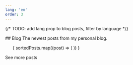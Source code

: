 ```yaml
---
lang: 'en'
order: 3
---
```




{/* TODO: add lang prop to blog posts, filter by language */}

<section class="main-section full-columns" id="blog">
  ## Blog
  The newest posts from my personal blog.

  <ul class="blog-list">
    {
      sortedPosts.map((post) => (
        <BlogPost
          post={post}
          slug={getRelativeLocaleUrl(locale, `blog/${post.slug}`)}
        />
      ))
    }
  </ul>   

  <div class="cta-container">
    <CTA href={getRelativeLocaleUrl(locale, "blog")} margin>See more posts</CTA>
  </div>
</section>
